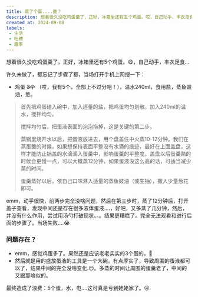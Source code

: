 ```yaml
---
title: 蒸了个蛋....羹？
description: 想着很久没吃鸡蛋羹了，正好，冰箱里还有五个鸡蛋。哎，自己动手，丰衣足食...
created_at: 2024-09-08
labels:
 - 生活
 - 吐槽
 - 趣事
---
```

想着很久没吃鸡蛋羹了，正好，冰箱里还有5个鸡蛋。😋，自己动手，丰衣足食...

许久未做了，都忘记了步骤了都，当场打开手机上网搜一下：
- 鸡蛋 ~~3个~~ （哎，我有5个，全部上不过分吧！），温水240ml，食用盐，蒸鱼豉油，葱。

> 首先把鸡蛋磕入碗中，加入适量的盐，把鸡蛋均匀划散。加入240ml的温水，搅拌均匀。
>
> 搅拌均匀后，把蛋液表面的泡泡捞掉，这是关键的第二步。
>
> 蒸锅里烧开水以后，把蛋液放进去，用个盘盖住中火蒸10-12分钟。我们在蒸蛋羹的时候，如果想保持表面平整没有水滴的痕迹，最好在上面盖盘，这样才能防止锅盖的水滴滴入蛋羹中，影响蛋羹的平整度。盖盘以后蛋羹熟的时候会更慢一点，可以大概蒸12分钟，如果蛋液没这么高的话，可适当减少蒸的时间。
>
> 蛋羹蒸好以后，依自己口味淋入适量的蒸鱼豉油（或生抽），撒入少量葱花即可。

emm，动手很快，前两步完全没啥问题，然后在第三步时，蒸了12分钟后，打开盖子查看，发现中间还是存在很多液体蛋液....，好吧，又多蒸了几分钟，然后，并没有什么作用，尝试用汤勺打破现状。。。结果更糟糕了。完全无法观看和进行后面的步骤了。当场失败....😭

### 问题存在？
- emm，感觉鸡蛋多了。果然还是应该老老实实的3个蛋的。🤔
- 然后就是用的盛放蛋液的工具是一个大碗，有点厚实了，导致周围的蛋液都可以了，结果中间的完全没啥变化.😔。多蒸的时间让周围的蛋羹老了，中间的又跟那啥似的。

最终造成了浪费：5个蛋，水，电....这可真是亏到姥姥家了。😖
